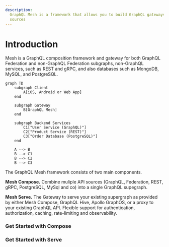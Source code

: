```yaml
---
description:
  GraphQL Mesh is a framework that allows you to build GraphQL gateways using GraphQL or non-GraphQL
  sources
---
```



# Introduction

Mesh is a GraphQL composition framework and gateway for both GraphQL Federation and non-GraphQL
Federation subgraphs, non-GraphQL services, such as REST and gRPC, and also databases such as
MongoDB, MySQL, and PostgreSQL.

```mermaid
graph TD
    subgraph Client
        A[iOS, Android or Web App]
    end

    subgraph Gateway
        B[GraphQL Mesh]
    end

    subgraph Backend Services
        C1["User Service (GraphQL)"]
        C2["Product Service (REST)"]
        C3["Order Database (PostgreSQL)"]
    end

    A --> B
    B --> C1
    B --> C2
    B --> C3
```

The GraphQL Mesh framework consists of two main components.

**Mesh Compose.** Combine muliple API sources (GraphQL, Federation, REST, gRPC, PostgreSQL, MySql
and co) into a single GraphQL supegraph.

**Mesh Serve.** The Gateway to serve your existing supergraph as provided by either Mesh Compose,
GraphQL Hive, Apollo GraphOS, or a proxy to your existing GraphQL API. Flexible support for
authentication, authorization, caching, rate-limiting and observability.

### Get Started with Compose

<Cards>
  <Cards.Card arrow title="Combine GraphQL and non-GraphQL sources" href="/v1/compose" />
</Cards>

### Get Started with Serve

<Cards>
  <Cards.Card
    arrow
    title="Serve a Supergraph from GraphQL Hive"
    href="/v1/serve/schema-registry/hive"
  />
  <Cards.Card
    arrow
    title="Serve a Supergraph from Apollo GraphOS"
    href="/v1/serve/schema-registry/graphos"
  />
  <Cards.Card
    arrow
    title="Proxy to an existing GraphQL API"
    href="/v1/serve#configure-mesh-as-a-graphql-proxy"
  />
</Cards>
